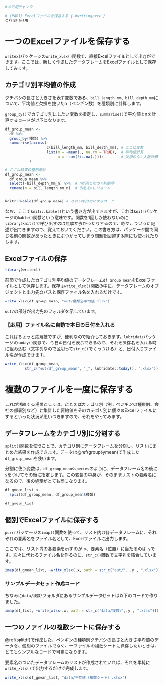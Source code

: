 

```r
#メモ用チャンク

# (PART) Excelファイルを保存する {-#writingexcel}
これはhtml用

```

# 一つのExcelファイルを保存する {#writeoneexcel}

`writexl`パッケージの`write_xlsx()`関数で、直接Excelファイルとして出力ができます。ここでは、新しく作成したデータフレームをExcelファイルとして保存してみます。


## カテゴリ別平均値の作成 {#groupbymean}

クチバシの長さと大きさを表す変数である、`bill_length_mm`、`bill_depth_mm`について、平均値と欠損を抜いたn（ペンギン数）を種類別に計算します。

`group_by()`でカテゴリ別にしたい変数を指定し、`summarise()`で平均値とnを計算するコードが以下になります。

```r
df_group_mean <- 
  df %>% 
  group_by(種類) %>% 
  summarise(across(
                   c(bill_length_mm, bill_depth_mm), # ここに変数
                   list(m = ~mean(., na.rm = TRUE),  # 平均値計算
                        n = ~sum(!is.na(.))))        # 欠損のない人数計算
           )

# ここは結果の整形部分
df_group_mean <- 
  df_group_mean %>%  
  select(-bill_depth_mm_n) %>%  # nが同じなので列削除
  rename(n = bill_length_mm_n)  # 列名をnにリネーム


knitr::kable(df_group_mean) # きれいな出力にするコード
```

なお、ここで`knitr::kable()`という書き方が出てきますが、これは`knitr`パッケージの`kable()`関数という意味です。関数を1回しか使わないのに`library(knitr)`で呼び出すのは無駄が多かったりするので、時々こういった記述が出てきますので、覚えておいてください。この書き方は、パッケージ間で同じ名前の関数があったときにぶつかってしまう問題を回避する際にも使われたりします。

## Excelファイルの保存
```r
library(writexl)
```
前節で作成したカテゴリ別平均値のデータフレーム`df_group_mean`をExcelファイルとして保存します。保存は`write_xlsx()`関数の中に、データフレームのオブジェクトと出力先のパスと保存ファイル名を入れるだけです。

```r
write_xlsx(df_group_mean, "out/種類別平均値.xlsx")
```

`out/`の部分が出力先のフォルダを示しています。

### 【応用】ファイル名に自動で本日の日付を入れる

これはちょっと応用技ですが、便利なので紹介しておきます。`lubridate`パッケージの`today()`関数で、今日の日付を表示できるので、それを保存名を入れる時に組み込む（文字列なので区切って`str_c()`でくっつける）と、日付入りファイル名が作成できます。

```r
write_xlsx(df_group_mean, 
         str_c("out/df_group_mean", "_", lubridate::today(), ".xlsx"))
```



# 複数のファイルを一度に保存する {#writeseveralexcel}

これが活躍する場面としては、たとえばカテゴリ別（例：ペンギンの種類別、会社の部署別など）に集計した要約値をそのカテゴリ別に個々のExcelファイルにするといった状況が思いつきますので、それをやってみます。


## データフレームをカテゴリ別に分割する {#splitdf}

`split()`関数を使うことで、カテゴリ別にデータフレームを分割し、リストにまとめた結果を作成できます。データは\@ref(groupbymean)で作成した`df_group_mean`を使います。

分割に使う変数は、`df_group_mean$species`のように、データフレーム名の後に`$`をつけてその後に指定します。この変数の中身が、そのままリストの要素名になるので、後の処理がとても楽になります。


```r
df_gmean_list <- 
  split(df_group_mean, df_group_mean$種類)

df_gmean_list
```

## 個別でExcelファイルに保存する

`purrr`パッケージの`imap()`関数を使って、リスト内の各データフレームに、それぞれの要素名をファイル名として、Excelファイルに出力します。

ここでは、リスト内の各要素を示すのが`.x`、要素名（位置）に当たるのは`.y`です。次々に代わるファイル名を作るのに、`str_c()`関数で文字列を結合しています。

```r
imap(df_gmean_list, ~write_xlsx(.x, path = str_c("out/", .y , ".xlsx")))
```

### サンプルデータセット作成コード

ちなみに`data/複数/`フォルダにあるサンプルデータセットは以下のコードで作りました。

```r
imap(df_list, ~write_xlsx(.x, path = str_c("data/複数/",.y , ".xlsx")))
```


## 一つのファイルの複数シートに保存する

\@ref(splitdf)で作成した、ペンギンの種類別クチバシの長さと大きさ平均値のデータを、個別のファイルでなく、一ファイルの複数シートに保存したいときは、とてもシンプルなコードで可能になります。

要素名のついたデータフレームのリストが作成されていれば、それを単純に`write_xlsx()`で出力するだけで完成します。

```r
write_xlsx(df_gmean_list, "data/平均値（複数シート）.xlsx")
```

